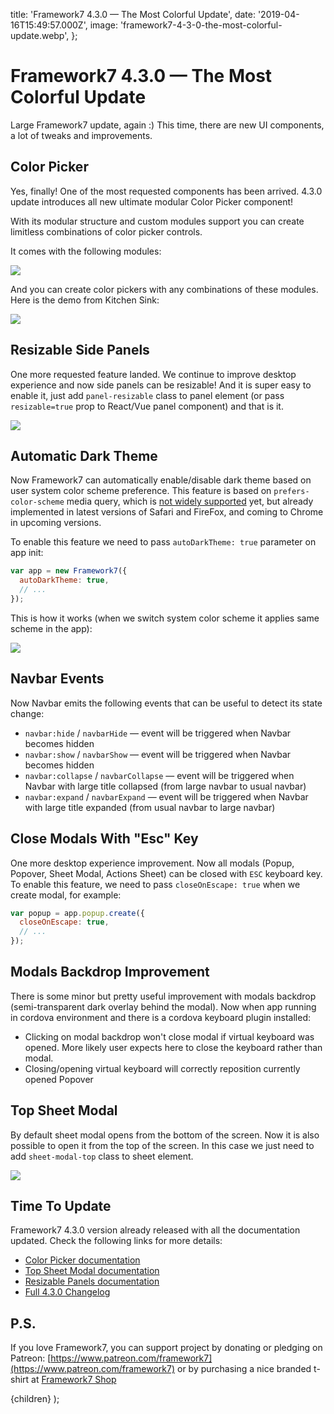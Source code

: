   title: 'Framework7 4.3.0 — The Most Colorful Update',
  date: '2019-04-16T15:49:57.000Z',
  image: 'framework7-4-3-0-the-most-colorful-update.webp',
};

# Framework7 4.3.0 — The Most Colorful Update

Large Framework7 update, again :) This time, there are new UI components, a lot of tweaks and improvements.

## Color Picker

Yes, finally! One of the most requested components has been arrived. 4.3.0 update introduces all new ultimate modular Color Picker component!

With its modular structure and custom modules support you can create limitless combinations of color picker controls.

It comes with the following modules:

![](/images/framework7-4-3-0-the-most-colorful-update-1.png)

And you can create color pickers with any combinations of these modules. Here is the demo from Kitchen Sink:

![](/images/framework7-4-3-0-the-most-colorful-update-2.gif)

## Resizable Side Panels

One more requested feature landed. We continue to improve desktop experience and now side panels can be resizable! And it is super easy to enable it, just add `panel-resizable` class to panel element (or pass `resizable=true` prop to React/Vue panel component) and that is it.

![](/images/framework7-4-3-0-the-most-colorful-update-3.gif)

## Automatic Dark Theme

Now Framework7 can automatically enable/disable dark theme based on user system color scheme preference. This feature is based on `prefers-color-scheme` media query, which is [not widely supported](https://caniuse.com/#feat=prefers-color-scheme) yet, but already implemented in latest versions of Safari and FireFox, and coming to Chrome in upcoming versions.

To enable this feature we need to pass `autoDarkTheme: true` parameter on app init:

```js
var app = new Framework7({
  autoDarkTheme: true,
  // ...
});
```

This is how it works (when we switch system color scheme it applies same scheme in the app):

![](/images/framework7-4-3-0-the-most-colorful-update-4.gif)

## Navbar Events

Now Navbar emits the following events that can be useful to detect its state change:

- `navbar:hide` / `navbarHide` — event will be triggered when Navbar becomes hidden
- `navbar:show` / `navbarShow` — event will be triggered when Navbar becomes hidden
- `navbar:collapse` / `navbarCollapse` — event will be triggered when Navbar with large title collapsed (from large navbar to usual navbar)
- `navbar:expand` / `navbarExpand` — event will be triggered when Navbar with large title expanded (from usual navbar to large navbar)

## Close Modals With "Esc" Key

One more desktop experience improvement. Now all modals (Popup, Popover, Sheet Modal, Actions Sheet) can be closed with `ESC` keyboard key. To enable this feature, we need to pass `closeOnEscape: true` when we create modal, for example:

```js
var popup = app.popup.create({
  closeOnEscape: true,
  // ...
});
```

## Modals Backdrop Improvement

There is some minor but pretty useful improvement with modals backdrop (semi-transparent dark overlay behind the modal). Now when app running in cordova environment and there is a cordova keyboard plugin installed:

- Clicking on modal backdrop won't close modal if virtual keyboard was opened. More likely user expects here to close the keyboard rather than modal.
- Closing/opening virtual keyboard will correctly reposition currently opened Popover

## Top Sheet Modal

By default sheet modal opens from the bottom of the screen. Now it is also possible to open it from the top of the screen. In this case we just need to add `sheet-modal-top` class to sheet element.

![](/images/framework7-4-3-0-the-most-colorful-update-5.gif)

## Time To Update

Framework7 4.3.0 version already released with all the documentation updated. Check the following links for more details:

- [Color Picker documentation](https://framework7.io/docs/color-picker.html)
- [Top Sheet Modal documentation](https://framework7.io/docs/sheet-modal.html#sheet-top-layout)
- [Resizable Panels documentation](https://framework7.io/docs/panel.html#resizable-panel)
- [Full 4.3.0 Changelog](https://github.com/framework7io/framework7/blob/master/CHANGELOG.md)

## P.S.

If you love Framework7, you can support project by donating or pledging on Patreon: [https://www.patreon.com/framework7](https://www.patreon.com/framework7) or by purchasing a nice branded t-shirt at [Framework7 Shop](https://teespring.com/stores/framework7)

  <PostLayout meta={meta}>{children}</PostLayout>
);
